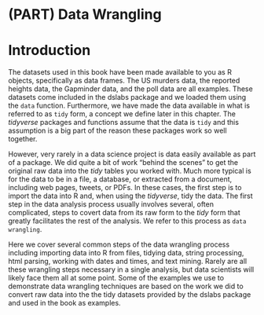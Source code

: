 # (PART) Data Wrangling {-}

# Introduction

The datasets used in this book have been made available to you as R objects, specifically as data frames. The US murders data, the reported heights data, the Gapminder data, and the poll data are all examples. These datasets come included in the dslabs package and we loaded them using the `data` function. Furthermore, we have made the data available in what is referred to as `tidy` form, a concept we define later in this chapter. The _tidyverse_ packages and functions assume that the data is `tidy` and this assumption is a big part of the reason these packages work so well together. 

However, very rarely in a data science project is data easily available as part of a package. We did quite a bit of work "behind the scenes" to get the original raw data into the _tidy_ tables you worked with. Much more typical is for the data to be in a file, a database, or extracted from a document, including web pages, tweets, or PDFs. In these cases, the first step is to import the data into R and, when using the _tidyverse_, tidy the data. The first step in the data analysis process  usually involves several, often complicated, steps to covert data from its raw form to the _tidy_ form that greatly facilitates the rest of the analysis. We refer to this process as `data wrangling`.

Here we cover several common steps of the data wrangling process including importing data into R from files, tidying data, string processing, html parsing, working with dates and times, and text mining. Rarely are all these wrangling steps necessary in a single analysis, but data scientists will likely face them all at some point. Some of the examples we use to demonstrate data wrangling techniques are based on the work we did to convert raw data into the the tidy datasets provided by the dslabs package and used in the book as examples.


